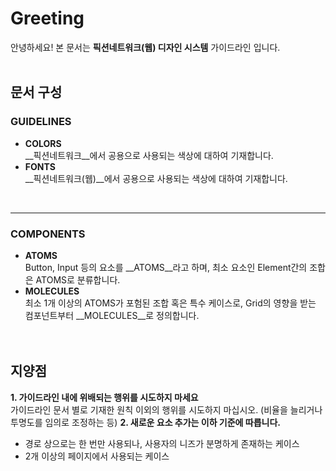<Meta title="Introduction|Greeting" />

# Greeting

안녕하세요! 본 문서는 __픽션네트워크(웹) 디자인 시스템__ 가이드라인 입니다.  
<br />

## 문서 구성  
### GUIDELINES  

- __COLORS__  
__픽션네트워크__에서 공용으로 사용되는 색상에 대하여 기재합니다.
- __FONTS__  
__픽션네트워크(웹)__에서 공용으로 사용되는 색상에 대하여 기재합니다.  

<br />
<hr />

### COMPONENTS
- __ATOMS__  
Button, Input 등의 요소를 __ATOMS__라고 하며, 최소 요소인 Element간의 조합은 ATOMS로 분류합니다.
- __MOLECULES__    
최소 1개 이상의 ATOMS가 포험된 조합 혹은 특수 케이스로, Grid의 영향을 받는 컴포넌트부터 __MOLECULES__로 정의합니다.  
<br /><br />


## 지양점
__1. 가이드라인 내에 위배되는 행위를 시도하지 마세요__  
가이드라인 문서 별로 기재한 원칙 이외의 행위를 시도하지 마십시오. (비율을 늘리거나 투명도를 임의로 조정하는 등)
__2. 새로운 요소 추가는 이하 기준에 따릅니다.__
- 경로 상으로는 한 번만 사용되나, 사용자의 니즈가 분명하게 존재하는 케이스
- 2개 이상의 페이지에서 사용되는 케이스